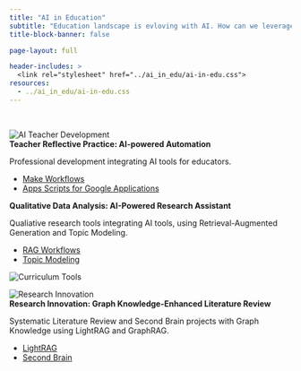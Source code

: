 ```yaml
---
title: "AI in Education"
subtitle: "Education landscape is evloving with AI. How can we leverage AI to enhance our teaching and learning?"
title-block-banner: false

page-layout: full

header-includes: >
  <link rel="stylesheet" href="../ai_in_edu/ai-in-edu.css">
resources:
  - ../ai_in_edu/ai-in-edu.css
---
```


<br>
<!-- start grid -->

<div class="card-list">

<!-- first card -->
<div class="card-row">
<img src="image/ai_in_edu_004.png" class="card-img" alt="AI Teacher Development" />
<div class="card-text">
<div class="h2">**Teacher Reflective Practice: AI-powered Automation**</div>

Professional development integrating AI tools for educators.  

- <a href="https://medium.com/@yongjinL/automate-teaching-reflection-with-ai-cc8f7784eece" target="_blank" rel="noopener noreferrer">Make Workflows</a>
- <a href="https://medium.com/@yongjinL/automated-presentation-analysis-with-google-apps-script-58cd1a91e93b" target="_blank" rel="noopener noreferrer">Apps Scripts for Google Applications</a> 
</div>
</div>

<!-- second card -->
<div class="card-row alt">
<div class="card-text">
<div class="h2">**Qualitative Data Analysis: AI-Powered Research Assistant**</div>

Qualiative research tools integrating AI tools, using Retrieval-Augmented Generation and Topic Modeling. 

- <a href="https://medium.com/@yongjinL/ai-help-me-talk-with-the-data-rag-for-qualitative-research-c56965739814" target="_blank" rel="noopener noreferrer">RAG Workflows</a>
- <a href="https://medium.com/@yongjinL/beyond-manual-coding-a-practical-guide-to-using-lda-for-qualitative-data-analysis-e8f6c08ab2ad" target="_blank" rel="noopener noreferrer">Topic Modeling</a> 
</div>
<img src="image/ai_in_edu_001.png" class="card-img" alt="Curriculum Tools" />
</div>

<!-- third card -->
<div class="card-row">
<img src="image/ai_in_edu_003.png" class="card-img" alt="Research Innovation" />
<div class="card-text">
<div class="h2">**Research Innovation: Graph Knowledge-Enhanced Literature Review**</div>

Systematic Literature Review and Second Brain projects with Graph Knowledge using LightRAG and GraphRAG. 

- <a href="https://medium.com/@yongjinL/lightrag-contextualizing-data-with-knowledge-graphs-ae93927d6bae" target="_blank" rel="noopener noreferrer">LightRAG</a>
- <a href="https://medium.com/@yongjinL/build-a-second-brain-from-zotero-highlights-with-n8n-and-rag-c761c2887fde" target="_blank" rel="noopener noreferrer">Second Brain</a> 
</div>
</div>


<!-- end grid -->
